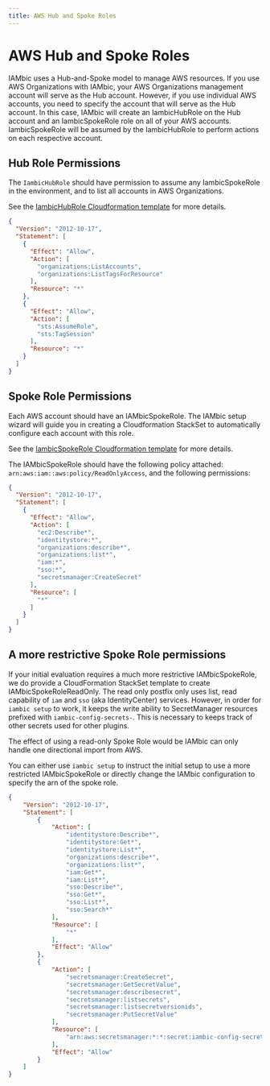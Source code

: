 ```yaml
---
title: AWS Hub and Spoke Roles
---
```


# AWS Hub and Spoke Roles

IAMbic uses a Hub-and-Spoke model to manage AWS resources. If you use AWS Organizations with IAMbic,
your AWS Organizations management account will serve as the Hub account. However, if you use individual AWS accounts,
you need to specify the account that will serve as the Hub account. In this case, IAMbic will create an
IambicHubRole on the Hub account and an IambicSpokeRole role on all of your AWS accounts. IambicSpokeRole will be
assumed by the IambicHubRole to perform actions on each respective account.

## Hub Role Permissions

The `IambicHubRole` should have permission to assume any IambicSpokeRole
in the environment, and to list all accounts in AWS Organizations.

See the [IambicHubRole Cloudformation template](https://github.com/noqdev/iambic/blob/main/iambic/plugins/v0_1_0/aws/cloud_formation/templates/IambicHubRole.yml)
for more details.

```json
{
  "Version": "2012-10-17",
  "Statement": [
    {
      "Effect": "Allow",
      "Action": [
        "organizations:ListAccounts",
        "organizations:ListTagsForResource"
      ],
      "Resource": "*"
    },
    {
      "Effect": "Allow",
      "Action": [
        "sts:AssumeRole",
        "sts:TagSession"
      ],
      "Resource": "*"
    }
  ]
}
```

## Spoke Role Permissions

Each AWS account should have an IAMbicSpokeRole.
The IAMbic setup wizard will guide you in creating a Cloudformation StackSet to automatically configure each
account with this role.

See the [IambicSpokeRole Cloudformation template](https://github.com/noqdev/iambic/blob/main/iambic/plugins/v0_1_0/aws/cloud_formation/templates/IambicSpokeRole.yml)
for more details.

The IAMbicSpokeRole should have the following policy attached: `arn:aws:iam::aws:policy/ReadOnlyAccess`,
and the following permissions:


```json
{
  "Version": "2012-10-17",
  "Statement": [
    {
      "Effect": "Allow",
      "Action": [
        "ec2:Describe*",
        "identitystore:*",
        "organizations:describe*",
        "organizations:list*",
        "iam:*",
        "sso:*",
        "secretsmanager:CreateSecret"
      ],
      "Resource": [
        "*"
      ]
    }
  ]
}
```

## A more restrictive Spoke Role permissions

If your initial evaluation requires a much more restrictive IAMbicSpokeRole, we do provide a CloudFormation
StackSet template to create IAMbicSpokeRoleReadOnly. The read only postfix only uses list, read capability of
`iam` and `sso` (aka IdentityCenter) services. However, in order for `iambic setup` to work, it keeps the
write ability to SecretManager resources prefixed with `iambic-config-secrets-`. This is necessary to keeps
track of other secrets used for other plugins.

The effect of using a read-only Spoke Role would be IAMbic can only handle one directional import from AWS.

You can either use `iambic setup` to instruct the initial setup to use a more restricted IAMbicSpokeRole or
directly change the IAMbic configuration to specify the arn of the spoke role.

```json
{
    "Version": "2012-10-17",
    "Statement": [
        {
            "Action": [
                "identitystore:Describe*",
                "identitystore:Get*",
                "identitystore:List*",
                "organizations:describe*",
                "organizations:list*",
                "iam:Get*",
                "iam:List*",
                "sso:Describe*",
                "sso:Get*",
                "sso:List*",
                "sso:Search*"
            ],
            "Resource": [
                "*"
            ],
            "Effect": "Allow"
        },
        {
            "Action": [
                "secretsmanager:CreateSecret",
                "secretsmanager:GetSecretValue",
                "secretsmanager:describesecret",
                "secretsmanager:listsecrets",
                "secretsmanager:listsecretversionids",
                "secretsmanager:PutSecretValue"
            ],
            "Resource": [
                "arn:aws:secretsmanager:*:*:secret:iambic-config-secrets-*"
            ],
            "Effect": "Allow"
        }
    ]
}
```